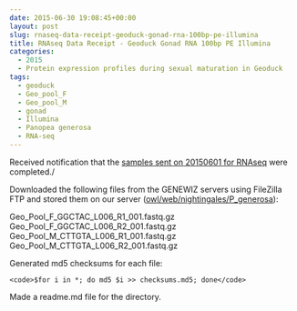 ```yaml
---
date: 2015-06-30 19:08:45+00:00
layout: post
slug: rnaseq-data-receipt-geoduck-gonad-rna-100bp-pe-illumina
title: RNAseq Data Receipt - Geoduck Gonad RNA 100bp PE Illumina
categories:
  - 2015
  - Protein expression profiles during sexual maturation in Geoduck
tags:
  - geoduck
  - Geo_pool_F
  - Geo_pool_M
  - gonad
  - Illumina
  - Panopea generosa
  - RNA-seq
---
```


Received notification that the [samples sent on 20150601 for RNAseq](https://robertslab.github.io/sams-notebook/posts/2015/2015-06-01-sample-submission-geoduck-gonad-for-rna-seq/) were completed./

Downloaded the following files from the GENEWIZ servers using FileZilla FTP and stored them on our server ([owl/web/nightingales/P_generosa](https://owl.fish.washington.edu/nightingales/P_generosa/)):

Geo_Pool_F_GGCTAC_L006_R1_001.fastq.gz
Geo_Pool_F_GGCTAC_L006_R2_001.fastq.gz
Geo_Pool_M_CTTGTA_L006_R1_001.fastq.gz
Geo_Pool_M_CTTGTA_L006_R2_001.fastq.gz

Generated md5 checksums for each file:


    
    <code>$for i in *; do md5 $i >> checksums.md5; done</code>



Made a readme.md file for the directory.
